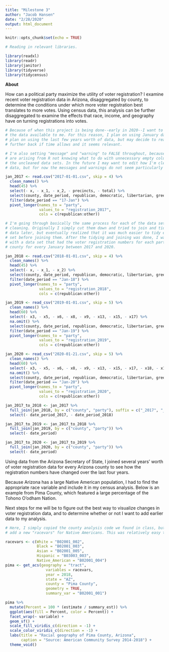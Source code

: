 ```yaml
---
title: "Milestone 3"
author: "Jacob Hansen"
date: "2/28/2020"
output: html_document
---
```


```r
knitr::opts_chunk$set(echo = TRUE)

# Reading in relevant libraries.

library(readxl)
library(readr)
library(janitor)
library(tidyverse)
library(tidycensus)
```

**About**

How can a political party maximize the utility of voter registration? I examine recent voter registration data in Arizona, disaggregated by county, to determine the conditions under which more voter registration best translates to more votes. Using census data, this analysis can be further disaggregated to examine the effects that race, income, and geography have on turning registrations into votes.

```r

# Because of when this project is being done--early in 2020--I want to maximize
# the data available to me. For this reason, I plan on using January data. I
# plan on using the last few years worth of data, but may decide to reach
# further back if time allows and it seems relevant.

# I'm also setting "message" and "warning" to FALSE throughout, because warnings
# are arising from R not knowing what to do with unnecessary empty columns in
# the uncleaned data sets. In the future I may want to edit how I'm cleaning the
# data, but for now the messages and warnings do not seem particularly relevant.

jan_2017 <- read.csv("2017-01-01.csv", skip = 4) %>% 
  clean_names() %>% 
  head(45) %>% 
  select(- x, - x_1, - x_2, - precincts, - total) %>% 
  select(county, date_period, republican, democratic, libertarian, green, other) %>% 
  filter(date_period == "17-Jan") %>% 
  pivot_longer(names_to = "party",
               values_to = "registration_2017",
               cols = c(republican:other))
```

```r

# I'm going through basically the same process for each of the data sets I'm
# cleaning. Originally I simply cut them down and tried to join and tidy the
# data later, but eventually realized that it was much easier to tidy each data
# set before joining them. After the tidying and joining was done, I was left
# with a data set that had the voter registration numbers for each party in each
# county for every January between 2017 and 2020.

jan_2018 <- read.csv("2018-01-01.csv", skip = 4) %>% 
  clean_names() %>% 
  head(45) %>% 
  select(- x, - x_1, - x_2) %>% 
  select(county, date_period, republican, democratic, libertarian, green, other) %>% 
  filter(date_period == "Jan-18") %>% 
  pivot_longer(names_to = "party",
               values_to = "registration_2018",
               cols = c(republican:other))
```

```r
jan_2019 <- read_csv("2019-01-01.csv", skip = 5) %>% 
  clean_names() %>% 
  head(60) %>% 
  select(- x3, - x5, - x6, - x8, - x9, - x13, - x15, - x17) %>% 
  na.omit() %>% 
  select(county, date_period, republican, democratic, libertarian, green, other) %>% 
  filter(date_period == "Jan-19") %>% 
  pivot_longer(names_to = "party",
               values_to = "registration_2019",
               cols = c(republican:other))
```

```r
jan_2020 <- read_csv("2020-01-21.csv", skip = 5) %>% 
  clean_names() %>% 
  head(60) %>% 
  select(- x3, - x5, - x6, - x8, - x9, - x13, - x15, - x17, - x18, - x19) %>% 
  na.omit() %>% 
  select(county, date_period, republican, democratic, libertarian, green, other) %>% 
  filter(date_period == "Jan-20") %>% 
  pivot_longer(names_to = "party",
               values_to = "registration_2020",
               cols = c(republican:other))
```

```r
jan_2017_to_2018 <- jan_2017 %>% 
  full_join(jan_2018, by = c("county", "party"), suffix = c("_2017", "_2018")) %>% 
  select(- date_period_2017, - date_period_2018)

jan_2017_to_2019 <- jan_2017_to_2018 %>% 
  full_join(jan_2019, by = c("county", "party")) %>% 
  select(- date_period)

jan_2017_to_2020 <- jan_2017_to_2019 %>% 
  full_join(jan_2020, by = c("county", "party")) %>% 
  select(- date_period)
```

Using data from the Arizona Secretary of State, I joined several years' worth of voter registration data for every Arizona county to see how the registration numbers have changed over the last four years.

Because Arizona has a large Native American population, I had to find the appropriate race variable and include it in my census analysis. Below is an example from Pima County, which featured a large percentage of the Tohono O'odham Nation.

Next steps for me will be to figure out the best way to visualize changes in voter registration data, and to determine whether or not I want to add earlier data to my analysis.

```r
# Here, I simply copied the county analysis code we found in class, but I had to
# add a new "racevars" for Native Americans. This was relatively easy to find.

racevars <- c(White = "B02001_002", 
              Black = "B02001_003", 
              Asian = "B02001_005",
              Hispanic = "B03003_003",
              Native_American = "B02001_004")
pima <- get_acs(geography = "tract",
                  variables = racevars, 
                  year = 2018,
                  state = "AZ",
                  county = "Pima County",
                  geometry = TRUE,
                  summary_var = "B02001_001")
```


```r
pima %>%
  mutate(Percent = 100 * (estimate / summary_est)) %>%
  ggplot(aes(fill = Percent, color = Percent)) +
  facet_wrap(~ variable) +
  geom_sf() +
  scale_fill_viridis_c(direction = -1) +
  scale_color_viridis_c(direction = -1) +
  labs(title = "Racial geography of Pima County, Arizona",
       caption = "Source: American Community Survey 2014-2018") +
  theme_void()
```



